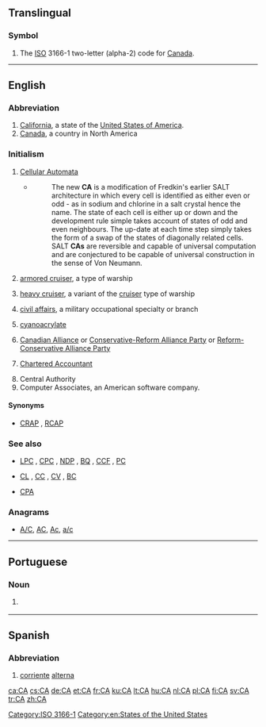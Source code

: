 {{also|Appendix:Variations of "ca"}}
==Translingual==

===Symbol===
{{head|mul|symbol}}
# The [[ISO]] 3166-1 two-letter (alpha-2) code for [[Canada]].

[[Category:ISO 3166-1]]

----

==English==

===Abbreviation===
{{rfc-header|Abbreviation}}
{{head|en|abbreviation}}

# [[California]], a state of the [[United States of America]].
# [[Canada]], a country in North America

===Initialism===
{{rfc-header|Initialism}}
{{head|en|initialism}}

# {{context|computing|lang=en}} [[Cellular Automata]]
#* {{quote-web
|date=2012-07-03
|author=Mike James
|title=A New Computational Universe - Fredkin's SALT CA
|site=www.i-programmer.info
|url=http://www.i-programmer.info/news/112-theory/4445-a-new-computational-universe-fredkins-salt-ca.html
|accessdate=2012-10-25}}
#*: The new '''CA''' is a modification of Fredkin's earlier SALT architecture in which every cell is identified as either even or odd - as in sodium and chlorine in a salt crystal hence the name. The state of each cell is either up or down and the development rule simple takes account of states of odd and even neighbours. The up-date at each time step simply takes the form of a swap of the states of diagonally related cells. SALT '''CAs''' are reversible and capable of universal computation and are conjectured to be capable of universal construction in the sense of Von Neumann.
# {{context|US|nautical|lang=en}} [[armored cruiser]], a type of warship
# {{context|US|nautical|lang=en}} [[heavy cruiser]], a variant of the [[cruiser]] type of warship
# {{context|US|military|lang=en}} [[civil affairs]], a military occupational specialty or branch
# {{context|organic compound|lang=en}} [[cyanoacrylate]]
# {{context|Canada|politics|lang=en}} [[Canadian Alliance]] or [[Conservative-Reform Alliance Party]] or [[Reform-Conservative Alliance Party]]
# {{context|Scotland|Canada|AU|NZ|South Africa|lang=en}} [[w:Chartered Accountant|Chartered Accountant]]
# Central Authority
# Computer Associates, an American software company.

====Synonyms====
* {{sense|Canadian politics}} [[CRAP]] , [[RCAP]]

===See also===
* {{sense|Canadian politics}} [[LPC]] , [[CPC]] , [[NDP]] , [[BQ]] , [[CCF]] , [[PC]]
* {{sense|US navy}} [[CL]] , [[CC]] , [[CV]] , [[BC]]
* {{sense|accountant}} [[CPA]]

===Anagrams===
* [[A/C#English|A/C]], [[AC#English|AC]], [[Ac#English|Ac]], [[a/c#English|a/c]]

[[Category:en:States of the United States]]

----

==Portuguese==

===Noun===
{{pt-noun|f|-}}

# {{lb|pt|electricity}} {{abbreviation of|corrente alternada|lang=pt}} {{l|en|AC}}

----

==Spanish==

===Abbreviation===
{{rfc-header|Abbreviation}}
{{head|es|abbreviation}}

# [[corriente]] [[alterna]] {{gloss|[[AC]] or [[alternating current]]}}

[[ca:CA]]
[[cs:CA]]
[[de:CA]]
[[et:CA]]
[[fr:CA]]
[[ku:CA]]
[[lt:CA]]
[[hu:CA]]
[[nl:CA]]
[[pl:CA]]
[[fi:CA]]
[[sv:CA]]
[[tr:CA]]
[[zh:CA]]